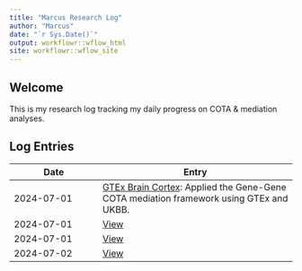 ```yaml
---
title: "Marcus Research Log"
author: "Marcus"
date: "`r Sys.Date()`"
output: workflowr::wflow_html
site: workflowr::wflow_site
---
```


## Welcome

This is my research log tracking my daily progress on COTA & mediation analyses.

## Log Entries

| Date       | Entry                    |
|------------|--------------------------|
| 2024-07-01 | [GTEx Brain Cortex](./analysis/before-summer/COTA-cortex.html): Applied the Gene-Gene COTA mediation framework using GTEx and UKBB. |
| 2024-07-01 | [View](2024-07-01.html)  |
| 2024-07-01 | [View](2024-07-01.html)  |
| 2024-07-02 | [View](2024-07-02.html)  |
